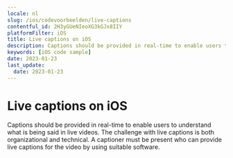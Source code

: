 ```yaml
---
locale: nl
slug: /ios/codevoorbeelden/live-captions
contentful_id: 2H3yGUeNIeoXG3kGJx8IIY
platformFilter: iOS
title: Live captions on iOS
description: Captions should be provided in real-time to enable users to understand what is being said in live videos.
keywords: [iOS code sample]
date: 2023-01-23
last_update:
  date: 2023-01-23
---
```


# Live captions on iOS

Captions should be provided in real-time to enable users to understand what is being said in live videos. The challenge with live captions is both organizational and technical. A captioner must be present who can provide live captions for the video by using suitable software.

<CodeSample id="media-captions-live" locale="nl" platform="ios"/>
